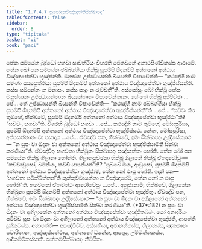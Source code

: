 ```yaml
---
title: "1.7.4.7 සූපෝදනවිඤ්ඤත්තිසික්ඛාපද"
tableOfContents: false
sidebar:
  order: 8
type: "tipitaka"
basket: "vi"
book: "paci"
---
```



<DynamicBreadcrumb />

<Division number="612" book="paci">

<Paragraph number="1865" book="paci">
තේන සමයේන බුද්ධෝ භගවා සාවත්ථියං විහරති ජේතවනේ අනාථපිණ්ඩිකස්ස ආරාමේ. තේන ඛෝ පන සමයේන ඡබ්බග්ගියා භික්ඛූ සූපම්පි ඕදනම්පි අත්තනෝ අත්ථාය විඤ්ඤාපේත්වා භුඤ්ජන්ති. මනුස්සා උජ්ඣායන්ති ඛිය්‍යන්ති විපාචේන්ති— “කථඤ්හි නාම සමණා සක්‍යපුත්තියා සූපම්පි ඕදනම්පි අත්තනෝ අත්ථාය විඤ්ඤාපේත්වා භුඤ්ජිස්සන්ති. කස්ස සම්පන්නං න මනාපං. කස්ස සාදුං න රුච්චතී”ති.
</Paragraph>

<Paragraph number="1866" book="paci">
අස්සෝසුං ඛෝ භික්ඛූ තේසං මනුස්සානං උජ්ඣායන්තානං ඛිය්‍යන්තානං විපාචේන්තානං. යේ තේ භික්ඛූ අප්පිච්ඡා …පේ… තේ උජ්ඣායන්ති ඛිය්‍යන්ති විපාචේන්ති— “කථඤ්හි නාම ඡබ්බග්ගියා භික්ඛූ සූපම්පි ඕදනම්පි අත්තනෝ අත්ථාය විඤ්ඤාපේත්වා භුඤ්ජිස්සන්තී”ති …පේ… “සච්චං කිර තුම්හේ, භික්ඛවේ, සූපම්පි ඕදනම්පි අත්තනෝ අත්ථාය විඤ්ඤාපේත්වා භුඤ්ජථා”ති? “සච්චං, භගවා”ති. විගරහි බුද්ධෝ භගවා …පේ… කථඤ්හි නාම තුම්හේ, මෝඝපුරිසා, සූපම්පි ඕදනම්පි අත්තනෝ අත්ථාය විඤ්ඤාපේත්වා භුඤ්ජිස්සථ. නේතං, මෝඝපුරිසා, අප්පසන්නානං වා පසාදාය …පේ… ඒවඤ්ච පන, භික්ඛවේ, ඉමං සික්ඛාපදං උද්දිසේය්‍යාථ—
</Paragraph>

<Paragraph number="1867" book="paci">
<Emphasis>“න සූපං වා ඕදනං වා අත්තනෝ අත්ථාය විඤ්ඤාපේත්වා භුඤ්ජිස්සාමීති සික්ඛා කරණීයා”</Emphasis>ති.
</Paragraph>

<Paragraph number="1868" book="paci">
ඒවඤ්චිදං භගවතා භික්ඛූනං සික්ඛාපදං පඤ්ඤත්තං හෝති.
</Paragraph>

</Division>
<Division number="613" book="paci">

<Paragraph number="1869" book="paci">
තේන ඛෝ පන සමයේන භික්ඛූ ගිලානා හෝන්ති. ගිලානපුච්ඡකා භික්ඛූ ගිලානේ භික්ඛූ ඒතදවෝචුං— “කච්චාවුසෝ, ඛමනීයං, කච්චි යාපනීයන්”ති? “පුබ්බේ මයං, ආවුසෝ, සූපම්පි ඕදනම්පි අත්තනෝ අත්ථාය විඤ්ඤාපේත්වා භුඤ්ජාම, තේන නෝ ඵාසු හෝති. ඉදානි පන— ‘භගවතා පටික්ඛිත්තන්’ති කුක්කුච්චායන්තා න විඤ්ඤාපේම, තේන නෝ න ඵාසු හෝතී”ති. භගවතෝ ඒතමත්ථං ආරෝචේසුං …පේ… අනුජානාමි, භික්ඛවේ, ගිලානේන භික්ඛුනා සූපම්පි ඕදනම්පි අත්තනෝ අත්ථාය විඤ්ඤාපේත්වා භුඤ්ජිතුං. ඒවඤ්ච පන, භික්ඛවේ, ඉමං සික්ඛාපදං උද්දිසේය්‍යාථ—
</Paragraph>

<Paragraph number="1870" book="paci">
<Emphasis>“න සූපං වා ඕදනං වා අගිලානෝ අත්තනෝ අත්ථාය විඤ්ඤාපේත්වා භුඤ්ජිස්සාමීති සික්ඛා කරණීයා”</Emphasis>ති. (*37*:<Emphasis>182</Emphasis>)
</Paragraph>

<Paragraph number="1871" book="paci">
න සූපං වා ඕදනං වා අගිලානේන අත්තනෝ අත්ථාය විඤ්ඤාපේත්වා භුඤ්ජිතබ්බං. යෝ අනාදරියං පටිච්ච සූපං වා ඕදනං වා අගිලානෝ අත්තනෝ අත්ථාය විඤ්ඤාපේත්වා භුඤ්ජති, ආපත්ති දුක්කටස්ස.
</Paragraph>

<Paragraph number="1872" book="paci">
අනාපත්ති— අසඤ්චිච්ච, අස්සතියා, අජානන්තස්ස, ගිලානස්ස, ඤාතකානං පවාරිතානං, අඤ්ඤස්සත්ථාය, අත්තනෝ ධනේන, ආපදාසු, උම්මත්තකස්ස, ආදිකම්මිකස්සාති.

</Paragraph>
</Division>

<Paragraph number="1873" type="center" book="paci">
සත්තමසික්ඛාපදං නිට්ඨිතං.
</Paragraph>